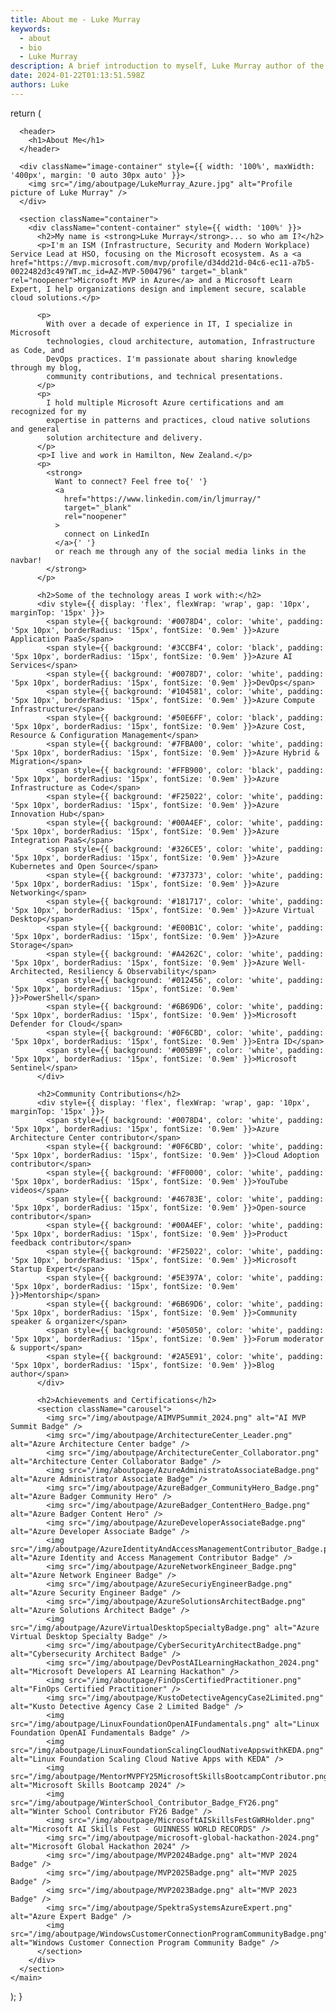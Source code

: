 ```yaml
---
title: About me - Luke Murray
keywords:
  - about
  - bio
  - Luke Murray
description: A brief introduction to myself, Luke Murray author of the blog luke.geek.nz.
date: 2024-01-22T01:13:51.598Z
authors: Luke
---
```



  return (
    <main>
      <style jsx>{`
         .container {
    display: flex;
    justify-content: space-between;
    align-items: center;
    padding: 20px;
}

.image-container, .content-container {
width: 45%; /_ reduced width to create some space between the containers _/
margin: 20px;
}

.image-container img {
width: 100%;
border-radius: 5%; /_ make the image corners slightly rounded _/
transition: transform 0.3s ease-in-out; /_ smooth transition _/
}

.image-container img:hover {
transform: scale(2); /_ zoom in to 200% _/
}
.content-container {
line-height: 1.6; /_ improve readability _/
}

.carousel {
width: 100%; /_ fit within the parent container _/
display: grid;
grid-template-columns: repeat(5, 1fr); /_ create 5 columns _/
grid-auto-rows: auto; /_ rows will adjust to the content size _/
grid-gap: 10px; /_ space between images _/
overflow-x: auto; /_ allow horizontal scrolling _/
margin-top: 40px;
}

.carousel img {
width: 150px; /_ image will take up the full width of its grid cell _/
height: 150px; /_ maintain aspect ratio _/
object-fit: cover; /_ cover the container without squishing _/
transition: transform 0.3s ease;
}

.carousel img:hover {
transform: scale(1.5); /_ zoom in on hover _/
}
body {
overflow-x: hidden; /_ hide horizontal scrollbar _/
}
`}</style>

      <header>
        <h1>About Me</h1>
      </header>

      <div className="image-container" style={{ width: '100%', maxWidth: '400px', margin: '0 auto 30px auto' }}>
        <img src="/img/aboutpage/LukeMurray_Azure.jpg" alt="Profile picture of Luke Murray" />
      </div>

      <section className="container">
        <div className="content-container" style={{ width: '100%' }}>
          <h2>My name is <strong>Luke Murray</strong>... so who am I?</h2>
          <p>I'm an ISM (Infrastructure, Security and Modern Workplace) Service Lead at HSO, focusing on the Microsoft ecosystem. As a <a href="https://mvp.microsoft.com/mvp/profile/d34dd21d-04c6-ec11-a7b5-0022482d3c49?WT.mc_id=AZ-MVP-5004796" target="_blank" rel="noopener">Microsoft MVP in Azure</a> and a Microsoft Learn Expert, I help organizations design and implement secure, scalable cloud solutions.</p>

          <p>
            With over a decade of experience in IT, I specialize in Microsoft
            technologies, cloud architecture, automation, Infrastructure as Code, and
            DevOps practices. I'm passionate about sharing knowledge through my blog,
            community contributions, and technical presentations.
          </p>
          <p>
            I hold multiple Microsoft Azure certifications and am recognized for my
            expertise in patterns and practices, cloud native solutions and general
            solution architecture and delivery.
          </p>
          <p>I live and work in Hamilton, New Zealand.</p>
          <p>
            <strong>
              Want to connect? Feel free to{' '}
              <a
                href="https://www.linkedin.com/in/ljmurray/"
                target="_blank"
                rel="noopener"
              >
                connect on LinkedIn
              </a>{' '}
              or reach me through any of the social media links in the navbar!
            </strong>
          </p>

          <h2>Some of the technology areas I work with:</h2>
          <div style={{ display: 'flex', flexWrap: 'wrap', gap: '10px', marginTop: '15px' }}>
            <span style={{ background: '#0078D4', color: 'white', padding: '5px 10px', borderRadius: '15px', fontSize: '0.9em' }}>Azure Application PaaS</span>
            <span style={{ background: '#3CCBF4', color: 'black', padding: '5px 10px', borderRadius: '15px', fontSize: '0.9em' }}>Azure AI Services</span>
            <span style={{ background: '#0078D7', color: 'white', padding: '5px 10px', borderRadius: '15px', fontSize: '0.9em' }}>DevOps</span>
            <span style={{ background: '#104581', color: 'white', padding: '5px 10px', borderRadius: '15px', fontSize: '0.9em' }}>Azure Compute Infrastructure</span>
            <span style={{ background: '#50E6FF', color: 'black', padding: '5px 10px', borderRadius: '15px', fontSize: '0.9em' }}>Azure Cost, Resource & Configuration Management</span>
            <span style={{ background: '#7FBA00', color: 'white', padding: '5px 10px', borderRadius: '15px', fontSize: '0.9em' }}>Azure Hybrid & Migration</span>
            <span style={{ background: '#FFB900', color: 'black', padding: '5px 10px', borderRadius: '15px', fontSize: '0.9em' }}>Azure Infrastructure as Code</span>
            <span style={{ background: '#F25022', color: 'white', padding: '5px 10px', borderRadius: '15px', fontSize: '0.9em' }}>Azure Innovation Hub</span>
            <span style={{ background: '#00A4EF', color: 'white', padding: '5px 10px', borderRadius: '15px', fontSize: '0.9em' }}>Azure Integration PaaS</span>
            <span style={{ background: '#326CE5', color: 'white', padding: '5px 10px', borderRadius: '15px', fontSize: '0.9em' }}>Azure Kubernetes and Open Source</span>
            <span style={{ background: '#737373', color: 'white', padding: '5px 10px', borderRadius: '15px', fontSize: '0.9em' }}>Azure Networking</span>
            <span style={{ background: '#181717', color: 'white', padding: '5px 10px', borderRadius: '15px', fontSize: '0.9em' }}>Azure Virtual Desktop</span>
            <span style={{ background: '#E00B1C', color: 'white', padding: '5px 10px', borderRadius: '15px', fontSize: '0.9em' }}>Azure Storage</span>
            <span style={{ background: '#A4262C', color: 'white', padding: '5px 10px', borderRadius: '15px', fontSize: '0.9em' }}>Azure Well-Architected, Resiliency & Observability</span>
            <span style={{ background: '#012456', color: 'white', padding: '5px 10px', borderRadius: '15px', fontSize: '0.9em' }}>PowerShell</span>
            <span style={{ background: '#6B69D6', color: 'white', padding: '5px 10px', borderRadius: '15px', fontSize: '0.9em' }}>Microsoft Defender for Cloud</span>
            <span style={{ background: '#0F6CBD', color: 'white', padding: '5px 10px', borderRadius: '15px', fontSize: '0.9em' }}>Entra ID</span>
            <span style={{ background: '#005B9F', color: 'white', padding: '5px 10px', borderRadius: '15px', fontSize: '0.9em' }}>Microsoft Sentinel</span>
          </div>

          <h2>Community Contributions</h2>
          <div style={{ display: 'flex', flexWrap: 'wrap', gap: '10px', marginTop: '15px' }}>
            <span style={{ background: '#0078D4', color: 'white', padding: '5px 10px', borderRadius: '15px', fontSize: '0.9em' }}>Azure Architecture Center contributor</span>
            <span style={{ background: '#0F6CBD', color: 'white', padding: '5px 10px', borderRadius: '15px', fontSize: '0.9em' }}>Cloud Adoption contributor</span>
            <span style={{ background: '#FF0000', color: 'white', padding: '5px 10px', borderRadius: '15px', fontSize: '0.9em' }}>YouTube videos</span>
            <span style={{ background: '#46783E', color: 'white', padding: '5px 10px', borderRadius: '15px', fontSize: '0.9em' }}>Open-source contributor</span>
            <span style={{ background: '#00A4EF', color: 'white', padding: '5px 10px', borderRadius: '15px', fontSize: '0.9em' }}>Product feedback contributor</span>
            <span style={{ background: '#F25022', color: 'white', padding: '5px 10px', borderRadius: '15px', fontSize: '0.9em' }}>Microsoft Startup Expert</span>
            <span style={{ background: '#5E397A', color: 'white', padding: '5px 10px', borderRadius: '15px', fontSize: '0.9em' }}>Mentorship</span>
            <span style={{ background: '#6B69D6', color: 'white', padding: '5px 10px', borderRadius: '15px', fontSize: '0.9em' }}>Community speaker & organizer</span>
            <span style={{ background: '#505050', color: 'white', padding: '5px 10px', borderRadius: '15px', fontSize: '0.9em' }}>Forum moderator & support</span>
            <span style={{ background: '#2A5E91', color: 'white', padding: '5px 10px', borderRadius: '15px', fontSize: '0.9em' }}>Blog author</span>
          </div>

          <h2>Achievements and Certifications</h2>
          <section className="carousel">
            <img src="/img/aboutpage/AIMVPSummit_2024.png" alt="AI MVP Summit Badge" />
            <img src="/img/aboutpage/ArchitectureCenter_Leader.png" alt="Azure Architecture Center badge" />
            <img src="/img/aboutpage/ArchitectureCenter_Collaborator.png" alt="Architecture Center Collaborator Badge" />
            <img src="/img/aboutpage/AzureAdministratoAssociateBadge.png" alt="Azure Administrator Associate Badge" />
            <img src="/img/aboutpage/AzureBadger_CommunityHero_Badge.png" alt="Azure Badger Community Hero" />
            <img src="/img/aboutpage/AzureBadger_ContentHero_Badge.png" alt="Azure Badger Content Hero" />
            <img src="/img/aboutpage/AzureDeveloperAssociateBadge.png" alt="Azure Developer Associate Badge" />
            <img src="/img/aboutpage/AzureIdentityAndAccessManagementContributor_Badge.png" alt="Azure Identity and Access Management Contributor Badge" />
            <img src="/img/aboutpage/AzureNetworkEngineer_Badge.png" alt="Azure Network Engineer Badge" />
            <img src="/img/aboutpage/AzureSecuriyEngineerBadge.png" alt="Azure Security Engineer Badge" />
            <img src="/img/aboutpage/AzureSolutionsArchitectBadge.png" alt="Azure Solutions Architect Badge" />
            <img src="/img/aboutpage/AzureVirtualDesktopSpecialtyBadge.png" alt="Azure Virtual Desktop Specialty Badge" />
            <img src="/img/aboutpage/CyberSecurityArchitectBadge.png" alt="Cybersecurity Architect Badge" />
            <img src="/img/aboutpage/DevPostAILearningHackathon_2024.png" alt="Microsoft Developers AI Learning Hackathon" />
            <img src="/img/aboutpage/FinOpsCertifiedPractitioner.png" alt="FinOps Certified Practitioner" />
            <img src="/img/aboutpage/KustoDetectiveAgencyCase2Limited.png" alt="Kusto Detective Agency Case 2 Limited Badge" />
            <img src="/img/aboutpage/LinuxFoundationOpenAIFundamentals.png" alt="Linux Foundation OpenAI Fundamentals Badge" />
            <img src="/img/aboutpage/LinuxFoundationScalingCloudNativeAppswithKEDA.png" alt="Linux Foundation Scaling Cloud Native Apps with KEDA" />
            <img src="/img/aboutpage/MentorMVPFY25MicrosoftSkillsBootcampContributor.png" alt="Microsoft Skills Bootcamp 2024" />
            <img src="/img/aboutpage/WinterSchool_Contributor_Badge_FY26.png" alt="Winter School Contributor FY26 Badge" />
            <img src="/img/aboutpage/MicrosoftAISkillsFestGWRHolder.png" alt="Microsoft AI Skills Fest - GUINNESS WORLD RECORDS" />
            <img src="/img/aboutpage/microsoft-global-hackathon-2024.png" alt="Microsoft Global Hackathon 2024" />
            <img src="/img/aboutpage/MVP2024Badge.png" alt="MVP 2024 Badge" />
            <img src="/img/aboutpage/MVP2025Badge.png" alt="MVP 2025 Badge" />
            <img src="/img/aboutpage/MVP2023Badge.png" alt="MVP 2023 Badge" />
            <img src="/img/aboutpage/SpektraSystemsAzureExpert.png" alt="Azure Expert Badge" />
            <img src="/img/aboutpage/WindowsCustomerConnectionProgramCommunityBadge.png" alt="Windows Customer Connection Program Community Badge" />
          </section>
        </div>
      </section>
    </main>

);
}
